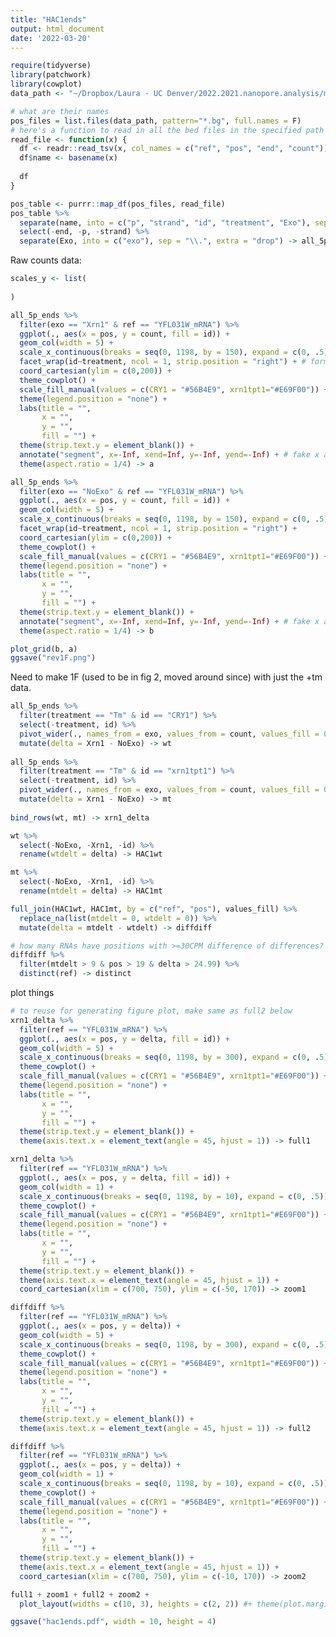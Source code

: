 ```yaml
---
title: "HAC1ends"
output: html_document
date: '2022-03-20'
---
```

```r
require(tidyverse)
library(patchwork)
library(cowplot)
data_path <- "~/Dropbox/Laura - UC Denver/2022.2021.nanopore.analysis/mRNA_plusminus_Xrn1_bgs/"

# what are their names
pos_files = list.files(data_path, pattern="*.bg", full.names = F)
# here's a function to read in all the bed files in the specified path
read_file <- function(x) {
  df <- readr::read_tsv(x, col_names = c("ref", "pos", "end", "count"))
  df$name <- basename(x)
  
  df
}

pos_table <- purrr::map_df(pos_files, read_file) 
pos_table %>%
  separate(name, into = c("p", "strand", "id", "treatment", "Exo"), sep = "_") %>%
  select(-end, -p, -strand) %>%
  separate(Exo, into = c("exo"), sep = "\\.", extra = "drop") -> all_5p_ends

```
Raw counts data:
```r
scales_y <- list(
  
)

all_5p_ends %>%
  filter(exo == "Xrn1" & ref == "YFL031W_mRNA") %>%
  ggplot(., aes(x = pos, y = count, fill = id)) +
  geom_col(width = 5) +
  scale_x_continuous(breaks = seq(0, 1198, by = 150), expand = c(0, .5)) +
  facet_wrap(id~treatment, ncol = 1, strip.position = "right") + # formerly scales = "free_y" for preprint
  coord_cartesian(ylim = c(0,200)) +
  theme_cowplot() +
  scale_fill_manual(values = c(CRY1 = "#56B4E9", xrn1tpt1="#E69F00")) +
  theme(legend.position = "none") +
  labs(title = "",
       x = "",
       y = "",
       fill = "") +
  theme(strip.text.y = element_blank()) +
  annotate("segment", x=-Inf, xend=Inf, y=-Inf, yend=-Inf) + # fake x axis on all 
  theme(aspect.ratio = 1/4) -> a

all_5p_ends %>%
  filter(exo == "NoExo" & ref == "YFL031W_mRNA") %>%
  ggplot(., aes(x = pos, y = count, fill = id)) +
  geom_col(width = 5) +
  scale_x_continuous(breaks = seq(0, 1198, by = 150), expand = c(0, .5)) +
  facet_wrap(id~treatment, ncol = 1, strip.position = "right") +
  coord_cartesian(ylim = c(0,200)) +
  theme_cowplot() +
  scale_fill_manual(values = c(CRY1 = "#56B4E9", xrn1tpt1="#E69F00")) +
  theme(legend.position = "none") +
  labs(title = "",
       x = "",
       y = "",
       fill = "") +
  theme(strip.text.y = element_blank()) +
  annotate("segment", x=-Inf, xend=Inf, y=-Inf, yend=-Inf) + # fake x axis on all 
  theme(aspect.ratio = 1/4) -> b

plot_grid(b, a)
ggsave("rev1F.png")
```
Need to make 1F (used to be in fig 2, moved around since) with just the +tm data.
```r
all_5p_ends %>%
  filter(treatment == "Tm" & id == "CRY1") %>%
  select(-treatment, id) %>%
  pivot_wider(., names_from = exo, values_from = count, values_fill = 0) %>%
  mutate(delta = Xrn1 - NoExo) -> wt 
  
all_5p_ends %>%
  filter(treatment == "Tm" & id == "xrn1tpt1") %>%
  select(-treatment, id) %>%
  pivot_wider(., names_from = exo, values_from = count, values_fill = 0) %>%
  mutate(delta = Xrn1 - NoExo) -> mt 
 
bind_rows(wt, mt) -> xrn1_delta

wt %>%
  select(-NoExo, -Xrn1, -id) %>%
  rename(wtdelt = delta) -> HAC1wt

mt %>%
  select(-NoExo, -Xrn1, -id) %>%
  rename(mtdelt = delta) -> HAC1mt

full_join(HAC1wt, HAC1mt, by = c("ref", "pos"), values_fill) %>%
  replace_na(list(mtdelt = 0, wtdelt = 0)) %>%
  mutate(delta = mtdelt - wtdelt) -> diffdiff

# how many RNAs have positions with >=30CPM difference of differences? 59. >= 50? 25.
diffdiff %>%
  filter(mtdelt > 9 & pos > 19 & delta > 24.99) %>%
  distinct(ref) -> distinct

```
plot things
```r
# to reuse for generating figure plot, make same as full2 below
xrn1_delta %>%
  filter(ref == "YFL031W_mRNA") %>%
  ggplot(., aes(x = pos, y = delta, fill = id)) +
  geom_col(width = 5) +
  scale_x_continuous(breaks = seq(0, 1198, by = 300), expand = c(0, .5)) +
  theme_cowplot() +
  scale_fill_manual(values = c(CRY1 = "#56B4E9", xrn1tpt1="#E69F00")) +
  theme(legend.position = "none") +
  labs(title = "",
       x = "",
       y = "",
       fill = "") +
  theme(strip.text.y = element_blank()) +
  theme(axis.text.x = element_text(angle = 45, hjust = 1)) -> full1

```

```r
xrn1_delta %>%
  filter(ref == "YFL031W_mRNA") %>%
  ggplot(., aes(x = pos, y = delta, fill = id)) +
  geom_col(width = 1) +
  scale_x_continuous(breaks = seq(0, 1198, by = 10), expand = c(0, .5)) +
  theme_cowplot() +
  scale_fill_manual(values = c(CRY1 = "#56B4E9", xrn1tpt1="#E69F00")) +
  theme(legend.position = "none") +
  labs(title = "",
       x = "",
       y = "",
       fill = "") +
  theme(strip.text.y = element_blank()) +
  theme(axis.text.x = element_text(angle = 45, hjust = 1)) +
  coord_cartesian(xlim = c(700, 750), ylim = c(-50, 170)) -> zoom1

```

```r
diffdiff %>%
  filter(ref == "YFL031W_mRNA") %>%
  ggplot(., aes(x = pos, y = delta)) +
  geom_col(width = 5) +
  scale_x_continuous(breaks = seq(0, 1198, by = 300), expand = c(0, .5)) +
  theme_cowplot() +
  scale_fill_manual(values = c(CRY1 = "#56B4E9", xrn1tpt1="#E69F00")) +
  theme(legend.position = "none") +
  labs(title = "",
       x = "",
       y = "",
       fill = "") +
  theme(strip.text.y = element_blank()) +
  theme(axis.text.x = element_text(angle = 45, hjust = 1)) -> full2

diffdiff %>%
  filter(ref == "YFL031W_mRNA") %>%
  ggplot(., aes(x = pos, y = delta)) +
  geom_col(width = 1) +
  scale_x_continuous(breaks = seq(0, 1198, by = 10), expand = c(0, .5)) +
  theme_cowplot() +
  scale_fill_manual(values = c(CRY1 = "#56B4E9", xrn1tpt1="#E69F00")) +
  theme(legend.position = "none") +
  labs(title = "",
       x = "",
       y = "",
       fill = "") +
  theme(strip.text.y = element_blank()) +
  theme(axis.text.x = element_text(angle = 45, hjust = 1)) +
  coord_cartesian(xlim = c(700, 750), ylim = c(-10, 170)) -> zoom2

full1 + zoom1 + full2 + zoom2 + 
  plot_layout(widths = c(10, 3), heights = c(2, 2)) #+ theme(plot.margin = c(1,1,1,1))

ggsave("hac1ends.pdf", width = 10, height = 4)
```

